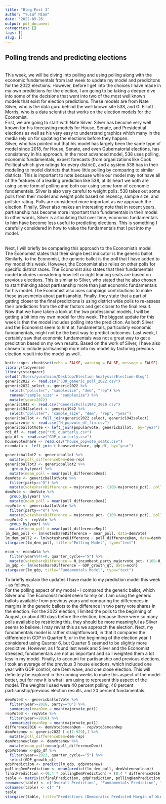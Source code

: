 ```yaml
---
title: "Blog Post 3"
author: "Yusuf Mian"
date: '2022-09-26'
output: pdf_document
categories: []
tags: []
slug: []
---
```

## Polling trends and  predicting elections
<br>
This week, we will be diving into polling and using polling along with the economic fundamentals from last week to update my model and predicitons for the 2022 elections. However, before I get into the choices I have made in my own predictions for the election, I am going to be taking a deeper dive into some of the decisions that went into two of the most well known models that exist for election predictions. These models are from Nate Silver, who is the data guru behind the well known site 538, and G. Elliott Morris, who is a data scientist that works on the election models for the Economist.
<br>
First, we are going to start with Nate Silver. Silver has become very well known for his forecasting models for House, Senate, and Presidential elections as well as his very easy to understand graphics which many in the media rely on for updating the elections before they happen. 
<br>
Silver, who has pointed out that his model has largely been the same type of model since 2018, for House, Senate, and even Gubernatorial elections, has consistency in his approach. In the most advanced model, 538 uses polling, economic fundamentals, expert forecasts (from organizations like Cook Political which give ratings for every district), and a system 538 has in their modeling to model districts that have little polling by comparing to similar districts. This is important to note because while our model may not have all of the features of a leading prediction like 538, at its heart we both are using some form of polling and both our using some form of economic fundamentals.
Silver is also very careful to weight polls. 538 takes out some polls from their model and weight polls based on recency, sample size, and pollster rating. Polls are considered more important as we approach the election. Finally, Silver also makes an interesting note that in recent years, partisanship has become more important than fundamentals in their model. In other words, Silver is articulating that over time, economic fundamentals to him have become less useful to predicting elections. This is something I carefully considered in how to value the fundamentals that I put into my model. 

<br>
Next, I will briefly be comparing this approach to the Economist's model. The Economist states that their single best indicator is the generic ballot. Similarly, to the Economist, the generic ballot is the poll that I have added to my model this week. However, the Economist also relies on other polls for specific district races. The Economist also states that their fundamentals model includes considering how left or right leaning seats are based on previous elections. This is similar to Silver, who stated that he also chosen to start thinking about partisanship more than just economic fundamentals for his model. The Economist also uses campaign contributions to make these assesments about partisanship. Finally, they state that a part of getting closer to the final predictions is using district wide polls to re-assess their predictions from the other factors and get closer to the final result.
<br>
Now that we have taken a look at the two professional models, I will be getting a bit into my own model for this week. The biggest update for this week is that the model includes polling into the prediction. As both Silver and the Economist seem to hint at, fundamentals, particularly economic fundamentals, might not be the best way to predict outcomes. Last week, I certainly saw that economic fundamentals was not a great way to get a prediction based on my own results. Based on the work of Silver, I have also chosen to include partisanship more into my model by factoring previous election result into the model as well.

```r
knitr::opts_chunk$set(echo = FALSE, warning = FALSE, message = FALSE)
library(tidyverse)
library(stargazer)
setwd("/Users/yusufmian/Desktop/Election Analysis/Election-Blog")
generic2022 <- read.csv("538_generic_poll_2022.csv")
generic2022_select <- generic2022 %>% 
  select("pollster", "samplesize", "dem", "rep") %>% 
  rename("sample_size" = "samplesize") %>% 
  mutate(year=2022)
generic1942 <- read.csv("GenericPolls1942_2020.csv")
generic1942select <- generic1942 %>% 
  select("pollster", "sample_size", "dem", "rep", "year")
genericballot <- full_join(generic2022_select, generic1942select)
popularvote <- read.csv("H_popvote_df_fin.csv")
genericballotVote <- left_join(popularvote, genericballot,  by="year")
rdi_df <- read.csv("rdi_quarterly.csv")
gdp_df <- read.csv("GDP_quarterly.csv")
housevoteshare <- read.csv("house_popvote_seats.csv")
econdata <- left_join ( housevoteshare, gdp_df, by="year")
```

```r
genericballot2 <- genericballot %>% 
  mutate(poll_differenceDem=dem-rep)
genericballot3 <- genericballot2 %>% 
   group_by(year) %>% 
  mutate(mean_poll = mean(poll_differenceDem))
demVote <- genericballotVote %>%
  filter(party=="D") %>% 
  mutate(voteshareDifference = majorvote_pct- (100-majorvote_pct), poll_differenceDem=dem-rep)
demVote <- demVote %>% 
  group_by(year) %>% 
  mutate(mean_poll = mean(poll_differenceDem))
repVote <- genericballotVote %>%
  filter(party=="R") %>% 
  mutate(voteshareDifference = majorvote_pct- (100-majorvote_pct), poll_differenceRep=rep-dem)
repVote2 <- repVote %>%  
  group_by(year) %>% 
  mutate(mean_poll = mean(poll_differenceRep))
lm_dem_poll <- lm(voteshareDifference ~ mean_poll, data=demVote)
lm_dem_poll2 <- lm(voteshareDifference ~ poll_differenceDem, data=demVote)
stargazer(lm_dem_poll, title ="Polling Model", type="text")
```
```r
econ <- econdata %>% 
  filter(year%%4!=0, quarter_cycle=="5") %>% 
  mutate(voteshareDifference = H_incumbent_party_majorvote_pct- (100-H_incumbent_party_majorvote_pct))
lm_gdp <- lm(voteshareDifference ~ GDP_growth_qt, data=econ)
stargazer(lm_gdp, title="Fundamentals Model", type="text")

```
To briefly explain the updates I have made to my prediction model this week - as follows. <br>
For the polling aspect of my model - I compared the generic ballot, which Silver and The Economist model seem to rely on. I am using the generic ballots available from previous years and comparing the differences in margins in the generic ballots to the difference in two party vote shares in the election. For the 2022 election, I limited the polls to the beginning of August, or about 90 days before the election, because there were so many polls available by restricting this, they should be more meaningful as Silver seems to believe. I may revist this as we approach the election. Next, my fundamentals model is rather straightforward, in that it compares the difference in GDP in Quarter 5, or in the beginning of the election year. I considered using Quarter 6, but Quarter 5 seemed to be slightly more predictive. However, as I found last week and Silver and the Economist stressed, fundamentals are not as important and so I weighted them a lot less in my model. Finally, to account for partisanship and previous elections, I took an average of the previous 3 house elections, which included one year with GOP control, one Dem wave, and one close election. This will definitely be explored in the coming weeks to make this aspect of the model better, but for now it is what I am using to represent this aspect of the model. The weights I used were 40 percent polling, 40 percent partisanship/previous election results, and 20 percent fundamentals.

```r
demVote3 <- genericballotVote %>%
  filter(year>=2016, party=="D") %>% 
  summarize(meanDem = mean(majorvote_pct))
repVote3 <- repVote %>% 
  filter(year>=2016) %>% 
  summarize(meanRep = mean(majorvote_pct))
difference2016 <- demVote3$meanDem - repVote3$meanRep
demVotenew <- generic2022 [-c(1:929),] %>% 
  mutate(poll_differenceDem=dem-rep)
demVotenewclean <- demVotenew %>% 
  mutate(mean_poll=mean(poll_differenceDem))
gdpVotenew <-gdp_df %>% 
  filter(year==2022, quarter_cycle=="5") %>% 
  select(GDP_growth_qt)
gdpPrediction <- predict(lm_gdp, gdpVotenew)
pollingDemPrediction <- mean(predict(lm_dem_poll, demVotenewclean))
finalPrediction <-(0.4 * pollingDemPrediction) + (0.4 * difference2016) + (0.2 * gdpPrediction)
table <- matrix(c(finalPrediction, gdpPrediction, pollingDemPrediction, difference2016), ncol=1, byrow=TRUE)
rownames(table) <- c('Overall Prediction', 'Fundamentals Prediction', "Polling Prediction", "Previous Elections Prediction")
colnames(table) <- c(" ")
table
stargazer(table, title="Predictions (Democratic Predicted Margin of Win", type="text")
```


